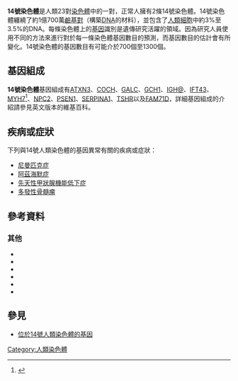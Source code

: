 {{Expand English|Chromosome 14 (human)}}
{{Infobox chromosome
| image = Human male karyotpe high resolution - Chromosome 14 cropped.png
| caption = 一對14號人類的染色體 (位於[[G顯帶|G顯帶]]之後）。<br/>一條來自於父親，另一條來自於母親。
| image2 = Human male karyotpe high resolution - Chromosome 14.png
| caption2 = 一對14號人類（男性）染色體的[[核型|核型]]。
| length_bp = 107,043,718
| genes = 1,655
| type = [[常染色体|常染色体]]
| centromere_position = Acrocentric
| refseq_id = NC_000014
| genbank_id = CM000676
}}
{{染色體
|名称=14號染色體
|染色體圖=Human chromosome 14 - 550 bphs.png
|标题=14號染色體
|物種=''Homo sapiens''
|類型=[[體染色體|體染色體]]
|基因數量=1,655
}}
'''14號染色體'''是人類23對[[染色體|染色體]]中的一對，正常人擁有2條14號染色體。14號染色體纏繞了約1億700萬[[鹼基對|鹼基對]]（構築[[DNA|DNA]]的材料），並包含了[[人類|人類]][[細胞|細胞]]中約3%至3.5%的DNA。每條染色體上的[[基因|基因]]識別是遺傳研究活躍的領域。因為研究人員使用不同的方法來進行對於每一條染色體基因數目的預測，而基因數目的估計會有所變化。14號染色體的基因數目有可能介於700個至1300個。
==基因組成==
'''14號染色體'''基因組成有[[ATXN3|ATXN3]]、[[COCH|COCH]]、[[GALC|GALC]]、[[GCH1|GCH1]]、[[IGH@|IGH@]]、[[IFT43|IFT43]]、[[MYH7|MYH7]]<ref>{{cite journal |author=Quiat D, Voelker KA, Pei J, Grishin NV, Grange RW, Bassel-Duby R, Olson EN |title=Concerted regulation of myofiber-specific gene expression and muscle performance by the transcriptional repressor Sox6 |journal=Proc. Natl. Acad. Sci. U.S.A. |volume=108 |issue=25 |pages=10196–201 |date=June 2011 |pmid=21633012 |pmc=3121857 |doi=10.1073/pnas.1107413108 |url=http://www.pnas.org/cgi/pmidlookup?view=long&pmid=21633012}}{{en}}</ref>、[[NPC2|NPC2]]、[[PSEN1|PSEN1]]、[[SERPINA1|SERPINA1]]、[[TSHR|TSHR]]以及[[FAM71D|FAM71D]]，詳細基因組成的介紹請參見英文版本的維基百科。
==疾病或症狀==
下列與14號人類染色體的基因異常有關的疾病或症狀：
*[[尼曼匹克症|尼曼匹克症]]
*[[阿茲海默症|阿茲海默症]]
*[[先天性甲狀腺機能低下症|先天性甲狀腺機能低下症]]
*[[多發性骨髓瘤|多發性骨髓瘤]]
==參考資料==
{{reflist}}
===其他===
* {{cite journal | author=Campo E | title=Genetic and molecular genetic studies in the diagnosis of B-cell lymphomas I: mantle cell lymphoma, follicular lymphoma, and Burkitt's lymphoma | url=https://archive.org/details/sim_human-pathology_2003-04_34_4/page/330 | journal=Hum Pathol | year=2003 | pages=330–5 | volume=34 | issue=4  | pmid=12733111 | doi=10.1053/hupa.2003.97}}{{en}}
* {{cite journal | author=Gilbert F | title=Disease genes and chromosomes: disease maps of the human genome. Chromosome 14 | journal=Genet Test | year=1999 | pages=379–91 | volume=3 | issue=4  | pmid=10627948}}{{en}}
* {{cite journal | author=Heilig R, Eckenberg R, Petit JL, Fonknechten N, Da Silva C, Cattolico L, Levy M, Barbe V, de Berardinis V, Ureta-Vidal A, Pelletier E, Vico V, Anthouard V, Rowen L, Madan A, Qin S, Sun H, Du H, Pepin K, Artiguenave F, Robert C, Cruaud C, Bruls T, Jaillon O, Friedlander L, Samson G, Brottier P, Cure S, Segurens B, Aniere F, Samain S, Crespeau H, Abbasi N, Aiach N, Boscus D, Dickhoff R, Dors M, Dubois I, Friedman C, Gouyvenoux M, James R, Madan A, Mairey-Estrada B, Mangenot S, Martins N, Menard M, Oztas S, Ratcliffe A, Shaffer T, Trask B, Vacherie B, Bellemere C, Belser C, Besnard-Gonnet M, Bartol-Mavel D, Boutard M, Briez-Silla S, Combette S, Dufosse-Laurent V, Ferron C, Lechaplais C, Louesse C, Muselet D, Magdelenat G, Pateau E, Petit E, Sirvain-Trukniewicz P, Trybou A, Vega-Czarny N, Bataille E, Bluet E, Bordelais I, Dubois M, Dumont C, Guerin T, Haffray S, Hammadi R, Muanga J, Pellouin V, Robert D, Wunderle E, Gauguet G, Roy A, Sainte-Marthe L, Verdier J, Verdier-Discala C, Hillier L, Fulton L, McPherson J, Matsuda F, Wilson R, Scarpelli C, Gyapay G, Wincker P, Saurin W, Quetier F, Waterston R, Hood L, [[Jean_Weissenbach|Jean Weissenbach]] | title=The DNA sequence and analysis of human chromosome 14 | journal=Nature | year=2003 | pages=601–7 | volume=421 | issue=6923  | pmid=12508121 | doi=10.1038/nature01348}}{{en}}
* {{cite journal | author=Kamnasaran D, Cox DW | title=Current status of human chromosome 14 | journal=J Med Genet | year=2002 | pages=81–90 | volume=39 | issue=2  | pmid=11836355 | doi=10.1136/jmg.39.2.81 | pmc=1735028}}{{en}}
* {{cite journal | author=Lemire EG, Cardwell S | title=Unusual phenotype in partial trisomy 14 | journal=Am J Med Genet | year=1999 | pages=294–6 | volume=87 | issue=4  | pmid=10588832 | doi=10.1002/(SICI)1096-8628(19991203)87:4<294::AID-AJMG2>3.0.CO;2-S}}{{en}}
* {{cite journal | author=van Karnebeek CD, Quik S, Sluijter S, Hulsbeek MM, Hoovers JM, Hennekam RC | title=Further delineation of the chromosome 14q terminal deletion syndrome | journal=Am J Med Genet | year=2002 | pages=65–72 | volume=110 | issue=1  | pmid=12116274 | doi=10.1002/ajmg.10207}}{{en}}
==參見==
*[[:Category:位於14號人類染色體的基因|位於14號人類染色體的基因]]
{{Commons category|Human chromosome 14|14號人類染色體}}

{{人类基因组}}
[[Category:人類染色體|Category:人類染色體]]